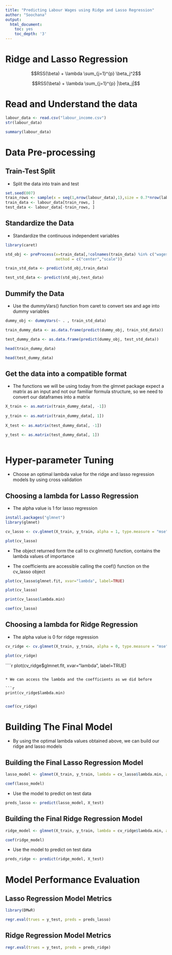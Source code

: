 ---
title: "Predicting Labour Wages using Ridge and Lasso Regression"
author: "Soochana"
output:
  html_document:
    toc: yes
    toc_depth: '3'
---


# Ridge and Lasso Regression

$$RSS(\beta) + \lambda \sum_{j=1}^{p} \beta_j^2$$

$$RSS(\beta) + \lambda \sum_{j=1}^{p} |\beta_j|$$

# Read and Understand the data

```{r}
labour_data <- read.csv("labour_income.csv")
str(labour_data)
```



```{r}
summary(labour_data)
```

# Data Pre-processing

## Train-Test Split

* Split the data into train and test

```{r}
set.seed(007)
train_rows <- sample(x = seq(1,nrow(labour_data),1),size = 0.7*nrow(labour_data))
train_data <- labour_data[train_rows, ]
test_data <- labour_data[-train_rows, ]

```

## Standardize the Data

* Standardize the continuous independent variables

```{r}
library(caret)

std_obj <- preProcess(x=train_data[,!colnames(train_data) %in% c("wages")],
                      method = c("center","scale"))

train_std_data <- predict(std_obj,train_data)

test_std_data <- predict(std_obj,test_data)

```


## Dummify the Data

* Use the dummyVars() function from caret to convert sex and age into dummy variables

```{r}
dummy_obj <- dummyVars(~ . , train_std_data)

train_dummy_data <- as.data.frame(predict(dummy_obj, train_std_data))

test_dummy_data <- as.data.frame(predict(dummy_obj, test_std_data))

```

```{r}
head(train_dummy_data)
```
```{r}
head(test_dummy_data)
```

## Get the data into a compatible format

* The functions we will be using today from the glmnet package expect a matrix as an input and not our familiar formula structure, so we need to convert our dataframes into a matrix

```{r}

X_train <- as.matrix(train_dummy_data[, -1])
  
y_train <- as.matrix(train_dummy_data[, 1])
  
X_test <- as.matrix(test_dummy_data[, -1])
  
y_test <- as.matrix(test_dummy_data[, 1])



```

# Hyper-parameter Tuning

* Choose an optimal lambda value for the ridge and lasso regression models by using cross validation

## Choosing a lambda for Lasso Regression

* The alpha value is 1 for lasso regression

```{r}
install.packages("glmnet")
library(glmnet)

cv_lasso <- cv.glmnet(X_train, y_train, alpha = 1, type.measure = "mse", nfolds = 4)

plot(cv_lasso)
```

* The object returned form the call to cv.glmnet() function, contains the lambda values of importance

* The coefficients are accessible calling the coef() function on the cv_lasso object

```{r}
plot(cv_lasso$glmnet.fit, xvar="lambda", label=TRUE)

```
```{r}
plot(cv_lasso)
```
```{r}
print(cv_lasso$lambda.min)
```
```{r}
coef(cv_lasso)
```
## Choosing a lambda for Ridge Regression

* The alpha value is 0 for ridge regression

```{r}
cv_ridge <- cv.glmnet(X_train, y_train, alpha = 0, type.measure = "mse", nfolds = 4)

plot(cv_ridge)

```
````{r}
plot(cv_ridge$glmnet.fit, xvar="lambda", label=TRUE)

```

* We can access the lambda and the coefficients as we did before

```{r}
print(cv_ridge$lambda.min)


```
```{r}
coef(cv_ridge)

```
# Building The Final Model

* By using the optimal lambda values obtained above, we can build our ridge and lasso models

## Building the Final Lasso Regression Model

```{r}
lasso_model <- glmnet(X_train, y_train, lambda = cv_lasso$lambda.min, alpha = 1)

coef(lasso_model)
```

* Use the model to predict on test data

```{r}
preds_lasso <- predict(lasso_model, X_test)
```

## Building the Final Ridge Regression Model

```{r}
ridge_model <- glmnet(X_train, y_train, lambda = cv_ridge$lambda.min, alpha = 0)

coef(ridge_model)
```

* Use the model to predict on test data

```{r}
preds_ridge <- predict(ridge_model, X_test)

```


# Model Performance Evaluation

## Lasso Regression Model Metrics

```{r}
library(DMwR)

regr.eval(trues = y_test, preds = preds_lasso)

```

## Ridge Regression Model Metrics

```{r}
regr.eval(trues = y_test, preds = preds_ridge)

```

















